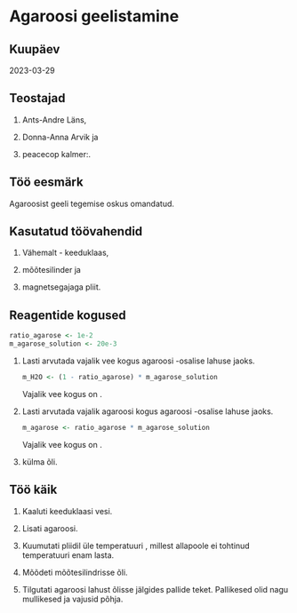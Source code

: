 \twocolumn

# Agaroosi geelistamine

## Kuupäev

2023-03-29

## Teostajad

1. Ants-Andre Läns,

2. Donna-Anna Arvik ja

3. peacecop kalmer:.

## Töö eesmärk

Agaroosist geeli tegemise oskus omandatud.

## Kasutatud töövahendid

1. Vähemalt \num{40}-\unit{\ml} keeduklaas,

2. mõõtesilinder ja

3. magnetsegajaga pliit.

## Reagentide kogused

```r
ratio_agarose <- 1e-2
m_agarose_solution <- 20e-3

```

1.  Lasti arvutada vajalik vee kogus \qty{`r as.character(m_agarose_solution)`}{\kg} agaroosi \num{`r as.character(ratio_agarose)`}-osalise lahuse jaoks.

    ```r
    m_H2O <- (1 - ratio_agarose) * m_agarose_solution
    
    ```
    
    Vajalik vee kogus on \qty{`r as.character(m_H2O)`}{\kg}.
    
2.  Lasti arvutada vajalik agaroosi kogus \qty{`r as.character(m_agarose_solution)`}{\kg} agaroosi \num{`r as.character(ratio_agarose)`}-osalise lahuse jaoks.

    ```r
    m_agarose <- ratio_agarose * m_agarose_solution
    
    ```
    
    Vajalik vee kogus on \qty{`r as.character(m_agarose)`}{\kg}.

3. \qty{100}{\ml} külma õli.

## Töö käik
    
1. Kaaluti keeduklaasi vesi.

2. Lisati agaroosi.

3. Kuumutati pliidil üle temperatuuri \qty{37,7}{\degreeCelsius}, millest allapoole ei tohtinud temperatuuri enam lasta.

4. Mõõdeti mõõtesilindrisse õli.

5. Tilgutati agaroosi lahust õlisse jälgides pallide teket. Pallikesed olid nagu mullikesed ja vajusid põhja.

